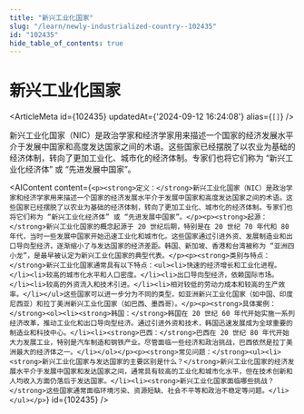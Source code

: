 ```yaml
---
title: "新兴工业化国家"
slug: "/learn/newly-industrialized-country--102435"
id: "102435"
hide_table_of_contents: true
---
```



# 新兴工业化国家

<ArticleMeta id={102435} updatedAt={'2024-09-12 16:24:08'} alias={`[]`} />
<div className='border-solid border-b border-t-0 my-4 border-[var(--ifm-color-gray-300)]' />

新兴工业化国家（NIC）是政治学家和经济学家用来描述一个国家的经济发展水平介于发展中国家和高度发达国家之间的术语。这些国家已经摆脱了以农业为基础的经济体制，转向了更加工业化、城市化的经济体制。专家们也将它们称为 “新兴工业化经济体” 或 “先进发展中国家”。

<AIContent content={`<p><strong>定义：</strong>新兴工业化国家（NIC）是政治学家和经济学家用来描述一个国家的经济发展水平介于发展中国家和高度发达国家之间的术语。这些国家已经摆脱了以农业为基础的经济体制，转向了更加工业化、城市化的经济体制。专家们也将它们称为 “新兴工业化经济体” 或 “先进发展中国家”。</p><p><strong>起源：</strong>新兴工业化国家的概念起源于 20 世纪后期，特别是在 20 世纪 70 年代和 80 年代，当时一些发展中国家开始迅速工业化和城市化。这些国家通过引进外资、发展制造业和出口导向型经济，逐渐缩小了与发达国家的经济差距。韩国、新加坡、香港和台湾被称为 “亚洲四小龙”，是最早被认定为新兴工业化国家的典型代表。</p><p><strong>类别与特点：</strong>新兴工业化国家通常具有以下特点：<ul><li>快速的经济增长和工业化进程。</li><li>较高的城市化水平和人口密度。</li><li>出口导向型经济，依赖国际市场。</li><li>较高的外资流入和技术引进。</li><li>相对较低的劳动力成本和较高的生产效率。</li></ul>这些国家可以进一步分为不同的类型，如亚洲新兴工业化国家（如中国、印度尼西亚）和拉丁美洲新兴工业化国家（如巴西、墨西哥）。</p><p><strong>具体案例：</strong><ol><li><strong>韩国：</strong>韩国在 20 世纪 60 年代开始实施一系列经济改革，推动工业化和出口导向型经济。通过引进外资和技术，韩国迅速发展成为全球重要的制造业和科技中心。</li><li><strong>巴西：</strong>巴西在 20 世纪 80 年代开始大力发展工业，特别是汽车制造和钢铁产业。尽管面临一些经济和政治挑战，巴西依然是拉丁美洲最大的经济体之一。</li></ol></p><p><strong>常见问题：</strong><ul><li><strong>新兴工业化国家与发达国家的主要区别是什么？</strong>新兴工业化国家的经济发展水平介于发展中国家和发达国家之间，通常具有较高的工业化和城市化水平，但在技术创新和人均收入方面仍落后于发达国家。</li><li><strong>新兴工业化国家面临哪些挑战？</strong>这些国家通常面临环境污染、资源短缺、社会不平等和政治不稳定等问题。</li></ul></p>`} id={102435} />
